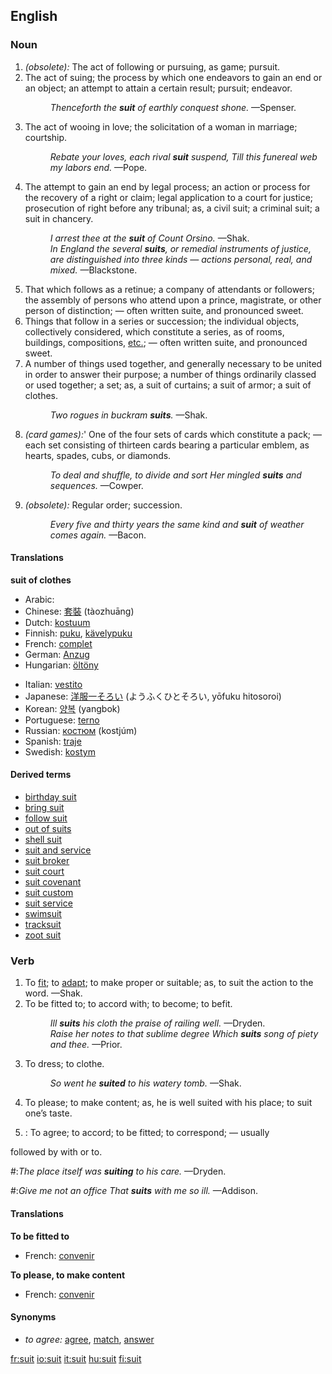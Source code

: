 ==English==

===Noun===
{{en-noun-reg}}

# ''(obsolete):'' The act of following or pursuing, as game; pursuit.
# The act of suing; the process by which one endeavors to gain an end or an object; an attempt to attain a certain result; pursuit; endeavor.
#:''Thenceforth the '''suit''' of earthly conquest shone.'' —Spenser.
# The act of wooing in love; the solicitation of a woman in marriage; courtship.
#:''Rebate your loves, each rival '''suit''' suspend, Till this funereal web my labors end.'' —Pope.
#{{law}} The attempt to gain an end by legal process; an action or process for the recovery of a right or claim; legal application to a court for justice; prosecution of right before any tribunal; as, a civil suit; a criminal suit; a suit in chancery.
#:''I arrest thee at the '''suit''' of Count Orsino.'' —Shak.
#:''In England the several '''suits''', or remedial instruments of justice, are distinguished into three kinds — actions personal, real, and mixed.'' —Blackstone.
# That which follows as a retinue; a company of attendants or followers; the assembly of persons who attend upon a prince, magistrate, or other person of distinction; — often written suite, and pronounced sweet.
# Things that follow in a series or succession; the individual objects, collectively considered, which constitute a series, as of rooms, buildings, compositions, [[etc.]]; — often written suite, and pronounced sweet.
# A number of things used together, and generally necessary to be united in order to answer their purpose; a number of things ordinarily classed or used together; a set; as, a suit of curtains; a suit of armor; a suit of clothes.
#:''Two rogues in buckram '''suits'''.'' —Shak.
# ''(card games):''' One of the four sets of cards which constitute a pack; — each set consisting of thirteen cards bearing a particular emblem, as hearts, spades, cubs, or diamonds.
#:''To deal and shuffle, to divide and sort Her mingled '''suits''' and sequences.'' —Cowper.
# ''(obsolete):'' Regular order; succession.
#:''Every five and thirty years the same kind and '''suit''' of weather comes again.'' —Bacon.

====Translations====
'''suit of clothes'''
{{top}}
*Arabic: {{ARchar|[[بدلة]]}} {{Unicode|(bádla)}} {{f}}
*Chinese: [[套裝]] (tàozhuāng)
*Dutch: [[kostuum]]
*Finnish: [[puku]], [[kävelypuku]]
*French: [[complet]] {{m}}
*German: [[Anzug]] {{m}}
*Hungarian: [[öltöny]]
{{mid}}
*Italian: [[vestito]] {{m}}
*Japanese: [[洋服一そろい]] (ようふくひとそろい, yōfuku hitosoroi)
*Korean: [[양복]] (yangbok)
*Portuguese: [[terno]] {{m}}
*Russian: [[костюм]] (kostjúm) {{m}}
*Spanish: [[traje]] {{m}}
*Swedish: [[kostym]]
{{bottom}}

====Derived terms====
*[[birthday suit]]
*[[bring suit]]
*[[follow suit]]
*[[out of suits]]
*[[shell suit]]
*[[suit and service]]
*[[suit broker]]
*[[suit court]]
*[[suit covenant]]
*[[suit custom]]
*[[suit service]]
*[[swimsuit]]
*[[tracksuit]]
*[[zoot suit]]

===Verb===
{{en-infl-reg-consonant|suit||}}

# To [[fit]]; to [[adapt]]; to make proper or suitable; as, to suit the action to the word. —Shak.
# To be fitted to; to accord with; to become; to befit.
#:''Ill '''suits''' his cloth the praise of railing well.'' —Dryden.
#:''Raise her notes to that sublime degree Which '''suits''' song of piety and thee.'' —Prior.
# To dress; to clothe.
#:''So went he '''suited''' to his watery tomb.'' —Shak.
# To please; to make content; as, he is well suited with his place; to suit one’s taste.
# {{intransitive}}: To agree; to accord; to be fitted; to correspond; — usually
followed by with or to.
#:''The place itself was '''suiting''' to his care.'' —Dryden.
#:''Give me not an office That '''suits''' with me so ill.'' —Addison.

====Translations====
'''To be fitted to'''
*French: [[convenir]]

'''To please, to make content'''
*French: [[convenir]]

====Synonyms====
*''to agree:'' [[agree]], [[match]], [[answer]]

[[fr:suit]]
[[io:suit]]
[[it:suit]]
[[hu:suit]]
[[fi:suit]]